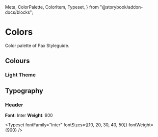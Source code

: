   Meta,
  ColorPalette,
  ColorItem,
  Typeset,
} from "@storybook/addon-docs/blocks";

<Meta title="Branding/Colors" />

# Colors

Color palette of Pax Styleguide.

## Colours

### Light Theme

<ColorPalette>
  <ColorItem
    title="theme.color.background"
    subtitle="Prune"
    colors={['#3b3a53']}
  />
</ColorPalette>


## Typography

### Header

**Font**: Inter
**Weight**: 900

<Typeset fontFamily="Inter" fontSizes={[10, 20, 30, 40, 50]} fontWeight={900} />